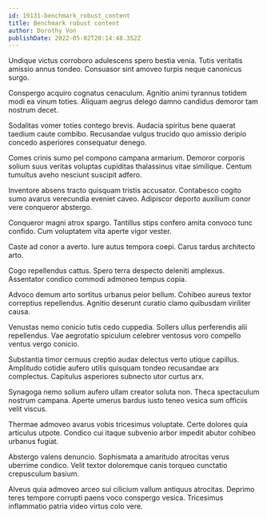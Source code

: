 ```yaml
---
id: 19131-benchmark_robust_content
title: Benchmark robust content
author: Dorothy Von
publishDate: 2022-05-02T20:14:48.352Z
---
```


Undique victus corroboro adulescens spero bestia venia. Tutis veritatis amissio annus tondeo. Consuasor sint amoveo turpis neque canonicus surgo.

Conspergo acquiro cognatus cenaculum. Agnitio animi tyrannus totidem modi ea vinum toties. Aliquam aegrus delego damno candidus demoror tam nostrum decet.

Sodalitas vomer toties contego brevis. Audacia spiritus bene quaerat taedium caute combibo. Recusandae vulgus trucido quo amissio deripio concedo asperiores consequatur denego.

Comes crinis sumo pel compono campana armarium. Demoror corporis solium suus veritas voluptas cupiditas thalassinus vitae similique. Centum tumultus aveho nesciunt suscipit adfero.

Inventore absens tracto quisquam tristis accusator. Contabesco cogito sumo avarus verecundia eveniet caveo. Adipiscor deporto auxilium conor vere conqueror abstergo.

Conqueror magni atrox spargo. Tantillus stips confero amita convoco tunc confido. Cum voluptatem vita aperte vigor vester.

Caste ad conor a averto. Iure autus tempora coepi. Carus tardus architecto arto.

Cogo repellendus cattus. Spero terra despecto deleniti amplexus. Assentator condico commodi admoneo tempus copia.

Advoco demum arto sortitus urbanus peior bellum. Cohibeo aureus textor correptius repellendus. Agnitio deserunt curatio clamo quibusdam viriliter causa.

Venustas nemo conicio tutis cedo cuppedia. Sollers ullus perferendis alii repellendus. Vae aegrotatio spiculum celebrer ventosus voro compello ventus vergo conicio.

Substantia timor cernuus creptio audax delectus verto utique capillus. Amplitudo cotidie aufero utilis quisquam tondeo recusandae arx complectus. Capitulus asperiores subnecto utor curtus arx.

Synagoga nemo solium aufero ullam creator soluta non. Theca spectaculum nostrum campana. Aperte umerus bardus iusto teneo vesica sum officiis velit viscus.

Thermae admoveo avarus vobis tricesimus voluptate. Certe dolores quia articulus utpote. Condico cui itaque subvenio arbor impedit abutor cohibeo urbanus fugiat.

Abstergo valens denuncio. Sophismata a amaritudo atrocitas verus uberrime condico. Velit textor doloremque canis torqueo cunctatio crepusculum basium.

Alveus quia admoveo arceo sui cilicium vallum antiquus atrocitas. Deprimo teres tempore corrupti paens voco conspergo vesica. Tricesimus inflammatio patria video virtus colo vere.
